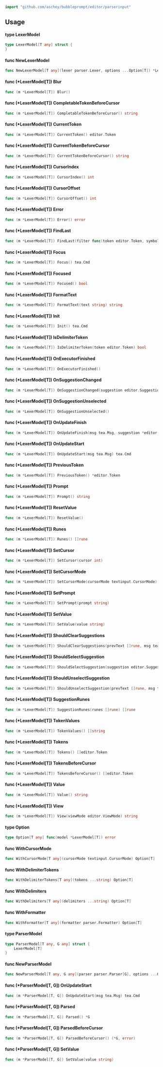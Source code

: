 
 

```go
import "github.com/aschey/bubbleprompt/editor/parserinput"
```

## Usage

#### type LexerModel

```go
type LexerModel[T any] struct {
}
```


#### func  NewLexerModel

```go
func NewLexerModel[T any](lexer parser.Lexer, options ...Option[T]) *LexerModel[T]
```

#### func (*LexerModel[T]) Blur

```go
func (m *LexerModel[T]) Blur()
```

#### func (*LexerModel[T]) CompletableTokenBeforeCursor

```go
func (m *LexerModel[T]) CompletableTokenBeforeCursor() string
```

#### func (*LexerModel[T]) CurrentToken

```go
func (m *LexerModel[T]) CurrentToken() editor.Token
```

#### func (*LexerModel[T]) CurrentTokenBeforeCursor

```go
func (m *LexerModel[T]) CurrentTokenBeforeCursor() string
```

#### func (*LexerModel[T]) CursorIndex

```go
func (m *LexerModel[T]) CursorIndex() int
```

#### func (*LexerModel[T]) CursorOffset

```go
func (m *LexerModel[T]) CursorOffset() int
```

#### func (*LexerModel[T]) Error

```go
func (m *LexerModel[T]) Error() error
```

#### func (*LexerModel[T]) FindLast

```go
func (m *LexerModel[T]) FindLast(filter func(token editor.Token, symbol string) bool) *editor.Token
```

#### func (*LexerModel[T]) Focus

```go
func (m *LexerModel[T]) Focus() tea.Cmd
```

#### func (*LexerModel[T]) Focused

```go
func (m *LexerModel[T]) Focused() bool
```

#### func (*LexerModel[T]) FormatText

```go
func (m *LexerModel[T]) FormatText(text string) string
```

#### func (*LexerModel[T]) Init

```go
func (m *LexerModel[T]) Init() tea.Cmd
```

#### func (*LexerModel[T]) IsDelimiterToken

```go
func (m *LexerModel[T]) IsDelimiterToken(token editor.Token) bool
```

#### func (*LexerModel[T]) OnExecutorFinished

```go
func (m *LexerModel[T]) OnExecutorFinished()
```

#### func (*LexerModel[T]) OnSuggestionChanged

```go
func (m *LexerModel[T]) OnSuggestionChanged(suggestion editor.Suggestion[T])
```

#### func (*LexerModel[T]) OnSuggestionUnselected

```go
func (m *LexerModel[T]) OnSuggestionUnselected()
```

#### func (*LexerModel[T]) OnUpdateFinish

```go
func (m *LexerModel[T]) OnUpdateFinish(msg tea.Msg, suggestion *editor.Suggestion[T], isSelected bool) tea.Cmd
```

#### func (*LexerModel[T]) OnUpdateStart

```go
func (m *LexerModel[T]) OnUpdateStart(msg tea.Msg) tea.Cmd
```

#### func (*LexerModel[T]) PreviousToken

```go
func (m *LexerModel[T]) PreviousToken() *editor.Token
```

#### func (*LexerModel[T]) Prompt

```go
func (m *LexerModel[T]) Prompt() string
```

#### func (*LexerModel[T]) ResetValue

```go
func (m *LexerModel[T]) ResetValue()
```

#### func (*LexerModel[T]) Runes

```go
func (m *LexerModel[T]) Runes() []rune
```

#### func (*LexerModel[T]) SetCursor

```go
func (m *LexerModel[T]) SetCursor(cursor int)
```

#### func (*LexerModel[T]) SetCursorMode

```go
func (m *LexerModel[T]) SetCursorMode(cursorMode textinput.CursorMode) tea.Cmd
```

#### func (*LexerModel[T]) SetPrompt

```go
func (m *LexerModel[T]) SetPrompt(prompt string)
```

#### func (*LexerModel[T]) SetValue

```go
func (m *LexerModel[T]) SetValue(value string)
```

#### func (*LexerModel[T]) ShouldClearSuggestions

```go
func (m *LexerModel[T]) ShouldClearSuggestions(prevText []rune, msg tea.KeyMsg) bool
```

#### func (*LexerModel[T]) ShouldSelectSuggestion

```go
func (m *LexerModel[T]) ShouldSelectSuggestion(suggestion editor.Suggestion[T]) bool
```

#### func (*LexerModel[T]) ShouldUnselectSuggestion

```go
func (m *LexerModel[T]) ShouldUnselectSuggestion(prevText []rune, msg tea.KeyMsg) bool
```

#### func (*LexerModel[T]) SuggestionRunes

```go
func (m *LexerModel[T]) SuggestionRunes(runes []rune) []rune
```

#### func (*LexerModel[T]) TokenValues

```go
func (m *LexerModel[T]) TokenValues() []string
```

#### func (*LexerModel[T]) Tokens

```go
func (m *LexerModel[T]) Tokens() []editor.Token
```

#### func (*LexerModel[T]) TokensBeforeCursor

```go
func (m *LexerModel[T]) TokensBeforeCursor() []editor.Token
```

#### func (*LexerModel[T]) Value

```go
func (m *LexerModel[T]) Value() string
```

#### func (*LexerModel[T]) View

```go
func (m *LexerModel[T]) View(viewMode editor.ViewMode) string
```

#### type Option

```go
type Option[T any] func(model *LexerModel[T]) error
```


#### func  WithCursorMode

```go
func WithCursorMode[T any](cursorMode textinput.CursorMode) Option[T]
```

#### func  WithDelimiterTokens

```go
func WithDelimiterTokens[T any](tokens ...string) Option[T]
```

#### func  WithDelimiters

```go
func WithDelimiters[T any](delimiters ...string) Option[T]
```

#### func  WithFormatter

```go
func WithFormatter[T any](formatter parser.Formatter) Option[T]
```

#### type ParserModel

```go
type ParserModel[T any, G any] struct {
	LexerModel[T]
}
```


#### func  NewParserModel

```go
func NewParserModel[T any, G any](parser parser.Parser[G], options ...Option[T]) *ParserModel[T, G]
```

#### func (*ParserModel[T, G]) OnUpdateStart

```go
func (m *ParserModel[T, G]) OnUpdateStart(msg tea.Msg) tea.Cmd
```

#### func (*ParserModel[T, G]) Parsed

```go
func (m *ParserModel[T, G]) Parsed() *G
```

#### func (*ParserModel[T, G]) ParsedBeforeCursor

```go
func (m *ParserModel[T, G]) ParsedBeforeCursor() (*G, error)
```

#### func (*ParserModel[T, G]) SetValue

```go
func (m *ParserModel[T, G]) SetValue(value string)
```
